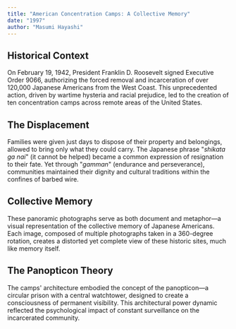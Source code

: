 ```yaml
---
title: "American Concentration Camps: A Collective Memory"
date: "1997"
author: "Masumi Hayashi"
---
```


## Historical Context

On February 19, 1942, President Franklin D. Roosevelt signed Executive Order 9066, authorizing the forced removal and incarceration of over 120,000 Japanese Americans from the West Coast. This unprecedented action, driven by wartime hysteria and racial prejudice, led to the creation of ten concentration camps across remote areas of the United States.

## The Displacement

Families were given just days to dispose of their property and belongings, allowed to bring only what they could carry. The Japanese phrase "_shikata ga nai_" (it cannot be helped) became a common expression of resignation to their fate. Yet through "_gamman_" (endurance and perseverance), communities maintained their dignity and cultural traditions within the confines of barbed wire.

## Collective Memory

These panoramic photographs serve as both document and metaphor—a visual representation of the collective memory of Japanese Americans. Each image, composed of multiple photographs taken in a 360-degree rotation, creates a distorted yet complete view of these historic sites, much like memory itself.

## The Panopticon Theory

The camps' architecture embodied the concept of the panopticon—a circular prison with a central watchtower, designed to create a consciousness of permanent visibility. This architectural power dynamic reflected the psychological impact of constant surveillance on the incarcerated community.
